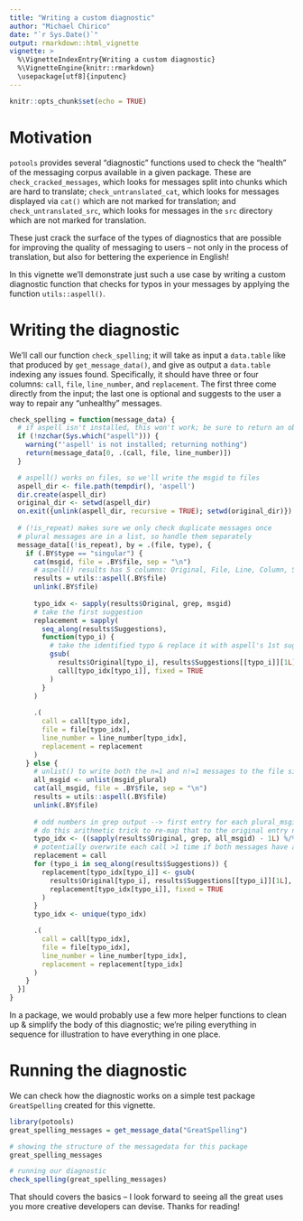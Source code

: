 ```yaml
---
title: "Writing a custom diagnostic"
author: "Michael Chirico"
date: "`r Sys.Date()`"
output: rmarkdown::html_vignette
vignette: >
  %\VignetteIndexEntry{Writing a custom diagnostic}
  %\VignetteEngine{knitr::rmarkdown}
  \usepackage[utf8]{inputenc}
---
```


```r
knitr::opts_chunk$set(echo = TRUE)
```

# Motivation

`potools` provides several "diagnostic" functions used to check the "health" of the messaging corpus available in a given package. These are `check_cracked_messages`, which looks for messages split into chunks which are hard to translate; `check_untranslated_cat`, which looks for messages displayed via `cat()` which are not marked for translation; and `check_untranslated_src`, which looks for messages in the `src` directory which are not marked for translation.

These just crack the surface of the types of diagnostics that are possible for improving the quality of messaging to users -- not only in the process of translation, but also for bettering the experience in English!

In this vignette we'll demonstrate just such a use case by writing a custom diagnostic function that checks for typos in your messages by applying the function `utils::aspell()`.

# Writing the diagnostic

We'll call our function `check_spelling`; it will take as input a `data.table` like that produced by `get_message_data()`, and give as output a `data.table` indexing any issues found. Specifically, it should have three or four columns: `call`, `file`, `line_number`, and `replacement`. The first three come directly from the input; the last one is optional and suggests to the user a way to repair any "unhealthy" messages.

```r
check_spelling = function(message_data) {
  # if aspell isn't installed, this won't work; be sure to return an object with the right schema anyway
  if (!nzchar(Sys.which("aspell"))) {
    warning("'aspell' is not installed; returning nothing")
    return(message_data[0, .(call, file, line_number)])
  }

  # aspell() works on files, so we'll write the msgid to files
  aspell_dir <- file.path(tempdir(), 'aspell')
  dir.create(aspell_dir)
  original_dir <- setwd(aspell_dir)
  on.exit({unlink(aspell_dir, recursive = TRUE); setwd(original_dir)})
  
  # (!is_repeat) makes sure we only check duplicate messages once
  # plural messages are in a list, so handle them separately
  message_data[(!is_repeat), by = .(file, type), {
    if (.BY$type == "singular") {
      cat(msgid, file = .BY$file, sep = "\n")
      # aspell() results has 5 columns: Original, File, Line, Column, Suggestions; we only need 1 & 5
      results = utils::aspell(.BY$file)
      unlink(.BY$file)
      
      typo_idx <- sapply(results$Original, grep, msgid)
      # take the first suggestion
      replacement = sapply(
        seq_along(results$Suggestions),
        function(typo_i) {
          # take the identified typo & replace it with aspell's 1st suggestion in the original `call`
          gsub(
            results$Original[typo_i], results$Suggestions[[typo_i]][1L],
            call[typo_idx[typo_i]], fixed = TRUE
          )
        }
      )
      
      .(
        call = call[typo_idx],
        file = file[typo_idx],
        line_number = line_number[typo_idx],
        replacement = replacement
      )
    } else {
      # unlist() to write both the n=1 and n!=1 messages to the file side-by-side
      all_msgid <- unlist(msgid_plural)
      cat(all_msgid, file = .BY$file, sep = "\n")
      results = utils::aspell(.BY$file)
      unlink(.BY$file)
      
      # odd numbers in grep output --> first entry for each plural_msgid; even numbers --> second entry.
      # do this arithmetic trick to re-map that to the original entry number in msgid_plural
      typo_idx <- ((sapply(results$Original, grep, all_msgid) - 1L) %/% 2L) + 1L
      # potentially overwrite each call >1 time if both messages have a typo
      replacement = call
      for (typo_i in seq_along(results$Suggestions)) {
        replacement[typo_idx[typo_i]] <- gsub(
          results$Original[typo_i], results$Suggestions[[typo_i]][1L],
          replacement[typo_idx[typo_i]], fixed = TRUE
        )
      }
      typo_idx <- unique(typo_idx)

      .(
        call = call[typo_idx],
        file = file[typo_idx],
        line_number = line_number[typo_idx],
        replacement = replacement[typo_idx]
      )
    }
  }]
}
```

In a package, we would probably use a few more helper functions to clean up & simplify  the body of this diagnostic; we're piling everything in sequence for illustration to have everything in one place.

# Running the diagnostic

We can check how the diagnostic works on a simple test package `GreatSpelling` created for this vignette.

```r
library(potools)
great_spelling_messages = get_message_data("GreatSpelling")

# showing the structure of the messagedata for this package
great_spelling_messages

# running our diagnostic
check_spelling(great_spelling_messages)
```

That should covers the basics -- I look forward to seeing all the great uses you more creative developers can devise. Thanks for reading!
